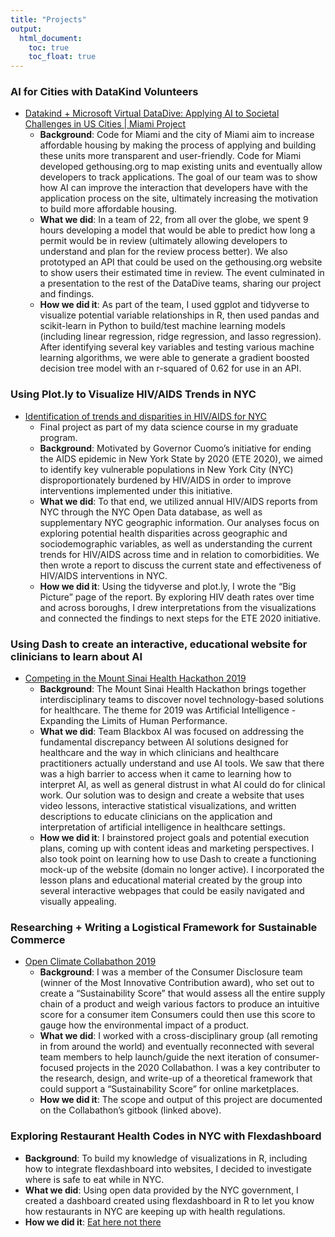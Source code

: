 ```yaml
---
title: "Projects"
output:
  html_document:
    toc: true
    toc_float: true
---
```


### AI for Cities with DataKind Volunteers

  * [Datakind + Microsoft Virtual DataDive: Applying AI to Societal Challenges in US Cities | Miami Project](https://www.datakind.org/blog/applying-ai-to-societal-challenges-in-cities-communities-highlights-from-datakinds-virtual-datadive)
    * <b>Background</b>: Code for Miami and the city of Miami aim to increase affordable housing by making the process of applying and building these units more transparent and user-friendly. Code for Miami developed gethousing.org to map existing units and eventually allow developers to track applications. The goal of our team was to show how AI can improve the interaction that developers have with the application process on the site, ultimately increasing the motivation to build more affordable housing.
    * <b>What we did</b>: In a team of 22, from all over the globe, we spent 9 hours developing a model that would be able to predict how long a permit would be in review (ultimately allowing developers to understand and plan for the review process better). We also prototyped an API that could be used on the gethousing.org website to show users their estimated time in review. The event culminated in a presentation to the rest of the DataDive teams, sharing our project and findings.
    *	<b>How we did it</b>: As part of the team, I used ggplot and tidyverse to visualize potential variable relationships in R, then used pandas and scikit-learn in Python to build/test machine learning models (including linear regression, ridge regression, and lasso regression). After identifying several key variables and testing various machine learning algorithms, we were able to generate a gradient boosted decision tree model with an r-squared of 0.62 for use in an API.
  
    
### Using Plot.ly to Visualize HIV/AIDS Trends in NYC

  * [Identification of trends and disparities in HIV/AIDS for NYC](Final_Report.html) 
    * Final project as part of my data science course in my graduate program.
    * <b>Background</b>: Motivated by Governor Cuomo’s initiative for ending the AIDS epidemic in New York State by 2020 (ETE 2020), we aimed to identify key vulnerable populations in New York City (NYC) disproportionately burdened by HIV/AIDS in order to improve interventions implemented under this initiative.
    * <b>What we did</b>: To that end, we utilized annual HIV/AIDS reports from NYC through the NYC Open Data database, as well as supplementary NYC geographic information. Our analyses focus on exploring potential health disparities across geographic and sociodemographic variables, as well as understanding the current trends for HIV/AIDS across time and in relation to comorbidities. We then wrote a report to discuss the current state and effectiveness of HIV/AIDS interventions in NYC.
    * <b>How we did it</b>: Using the tidyverse and plot.ly, I wrote the "Big Picture" page of the report. By exploring HIV death rates over time and across boroughs, I drew interpretations from the visualizations and connected the findings to next steps for the ETE 2020 initiative.
    
### Using Dash to create an interactive, educational website for clinicians to learn about AI 
  * [Competing in the Mount Sinai Health Hackathon 2019](https://health.mountsinai.org/health-hackathon/)
    *	<b>Background</b>: The Mount Sinai Health Hackathon brings together interdisciplinary teams to discover novel technology-based solutions for healthcare. The theme for 2019 was Artificial Intelligence - Expanding the Limits of Human Performance. 
    * <b>What we did</b>: Team Blackbox AI was focused on addressing the fundamental discrepancy between AI solutions designed for healthcare and the way in which clinicians and healthcare practitioners actually understand and use AI tools. We saw that there was a high barrier to access when it came to learning how to interpret AI, as well as general distrust in what AI could do for clinical work. Our solution was to design and create a website that uses video lessons, interactive statistical visualizations, and written descriptions to educate clinicians on the application and interpretation of artificial intelligence in healthcare settings.
    *	<b>How we did it</b>: I brainstored project goals and potential execution plans, coming up with content ideas and marketing perspectives. I also took point on learning how to use Dash to create a functioning mock-up of the website (domain no longer active). I incorporated the lesson plans and educational material created by the group into several interactive webpages that could be easily navigated and visually appealing.
  
### Researching + Writing a Logistical Framework for Sustainable Commerce

  * [Open Climate Collabathon 2019](https://collabathon-docs.openclimate.earth/hacks/team-contributions/consumer-disclosure-and-sustainable-supply-chains)
    * <b>Background</b>: I was a member of the Consumer Disclosure team (winner of the Most Innovative Contribution award), who set out to create a "Sustainability Score" that would assess all the entire supply chain of a product and weigh various factors to produce an intuitive score for a consumer item Consumers could then use this score to gauge how the environmental impact of a product.
    * <b>What we did</b>: I worked with a cross-disciplinary group (all remoting in from around the world) and eventually reconnected with several team members to help launch/guide the next iteration of consumer-focused projects in the 2020 Collabathon. I was a key contributer to the research, design, and write-up of a theoretical framework that could support a "Sustainability Score" for online marketplaces.
    * <b>How we did it</b>: The scope and output of this project are documented on the Collabathon's gitbook (linked above).

### Exploring Restaurant Health Codes in NYC with Flexdashboard
    
  * <b>Background</b>: To build my knowledge of visualizations in R, including how to integrate flexdashboard into websites, I decided to investigate where is safe to eat while in NYC.
  * <b>What we did</b>: Using open data provided by the NYC government, I created a dashboard created using flexdashboard in R to let you know how restaurants in NYC are keeping up with health regulations.
  * <b>How we did it</b>: [Eat here not there](dashboard_template.html) 
    
  